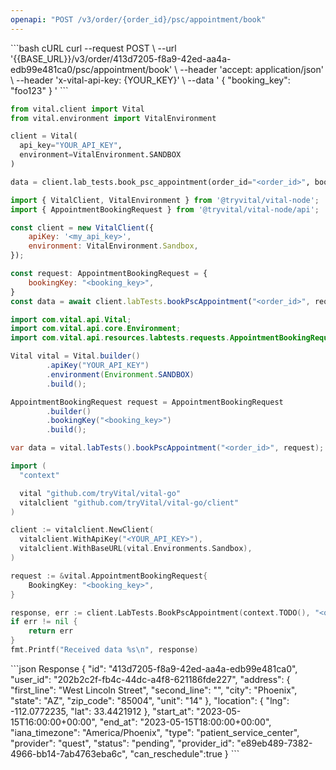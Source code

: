 ```yaml
---
openapi: "POST /v3/order/{order_id}/psc/appointment/book"
---
```


<RequestExample>
```bash cURL
curl --request POST \
     --url '{{BASE_URL}}/v3/order/413d7205-f8a9-42ed-aa4a-edb99e481ca0/psc/appointment/book' \
     --header 'accept: application/json' \
     --header 'x-vital-api-key: {YOUR_KEY}' \
     --data '
{
    "booking_key": "foo123"
}
'
```

```python Python
from vital.client import Vital
from vital.environment import VitalEnvironment

client = Vital(
  api_key="YOUR_API_KEY",
  environment=VitalEnvironment.SANDBOX
)

data = client.lab_tests.book_psc_appointment(order_id="<order_id>", booking_key="<booking_key>")
```

```javascript Node
import { VitalClient, VitalEnvironment } from '@tryvital/vital-node';
import { AppointmentBookingRequest } from '@tryvital/vital-node/api';

const client = new VitalClient({
    apiKey: '<my_api_key>',
    environment: VitalEnvironment.Sandbox,
});

const request: AppointmentBookingRequest = {
    bookingKey: "<booking_key>",
}
const data = await client.labTests.bookPscAppointment("<order_id>", request);
```


```java Java
import com.vital.api.Vital;
import com.vital.api.core.Environment;
import com.vital.api.resources.labtests.requests.AppointmentBookingRequest;

Vital vital = Vital.builder()
        .apiKey("YOUR_API_KEY")
        .environment(Environment.SANDBOX)
        .build();

AppointmentBookingRequest request = AppointmentBookingRequest
        .builder()
        .bookingKey("<booking_key>")
        .build();

var data = vital.labTests().bookPscAppointment("<order_id>", request);
```

```go Go
import (
  "context"

  vital "github.com/tryVital/vital-go"
  vitalclient "github.com/tryVital/vital-go/client"
)

client := vitalclient.NewClient(
  vitalclient.WithApiKey("<YOUR_API_KEY>"),
  vitalclient.WithBaseURL(vital.Environments.Sandbox),
)

request := &vital.AppointmentBookingRequest{
    BookingKey: "<booking_key>",
}

response, err := client.LabTests.BookPscAppointment(context.TODO(), "<order_id>", request)
if err != nil {
    return err
}
fmt.Printf("Received data %s\n", response)
```

</RequestExample>

<ResponseExample>
```json Response
{
    "id": "413d7205-f8a9-42ed-aa4a-edb99e481ca0",
    "user_id": "202b2c2f-fb4c-44dc-a4f8-621186fde227",
    "address": {
        "first_line": "West Lincoln Street",
        "second_line": "",
        "city": "Phoenix",
        "state": "AZ",
        "zip_code": "85004",
        "unit": "14"
    },
    "location": {
        "lng": -112.0772235,
        "lat": 33.4421912
    },
    "start_at": "2023-05-15T16:00:00+00:00",
    "end_at": "2023-05-15T18:00:00+00:00",
    "iana_timezone": "America/Phoenix",
    "type": "patient_service_center",
    "provider": "quest",
    "status": "pending",
    "provider_id": "e89eb489-7382-4966-bb14-7ab4763eba6c",
    "can_reschedule":true
}
```
</ResponseExample>
